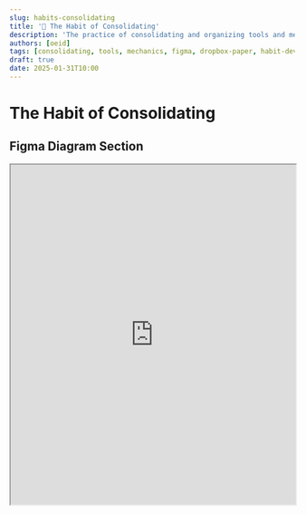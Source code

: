 ```yaml
---
slug: habits-consolidating
title: '🔗 The Habit of Consolidating'
description: 'The practice of consolidating and organizing tools and mechanics for habit development, including Figma diagrams and Dropbox paper integration'
authors: [oeid]
tags: [consolidating, tools, mechanics, figma, dropbox-paper, habit-development, organization, workflow-optimization]
draft: true
date: 2025-01-31T10:00
---
```


# The Habit of Consolidating

## Figma Diagram Section

<iframe 
  style={{ border: "1px solid rgba(0, 0, 0, 0.1)" }} 
  width="100%" 
  height="600" 
  src="https://embed.figma.com/board/reFUj3lFudhquKldnUw9dL/The-Habit-Board?node-id=32-507&t=ow2NqS1i4s7oQA7p-4&embed-host=share" 
  allowFullScreen
/>

## Questions

- How much thinking and planning do I want to do in NotePlan vs organizing and documenting?
- What's the best way to integrate Figma diagrams with Dropbox paper?
- What kind of artifacts do I expect to capture in Figma? Dropbox? NotePlan? ...
- How should I organize my tool usage for different types of work?
- Where should I capture thoughts vs where should I strategize and plan?
- How can I create better workflows between my different tools?

## Decision

Consolidating tools and mechanics is essential for creating efficient, streamlined workflows. By organizing and consolidating tools, I can reduce cognitive overhead, improve productivity, and create better integration between different systems. This habit helps me maintain clarity about which tools to use for which purposes and ensures that my workflows are optimized for maximum effectiveness.

## Strategy

I strategically approach consolidating by:
- Using NotePlan for capturing immediate thoughts and personal todos
- Using Figma for strategic thinking, diagrams, and visual organization
- Using Dropbox paper for planning, strategizing, and sharing with others
- Creating clear boundaries between different tools and their purposes
- Integrating tools through linking and cross-referencing

## The Kinds of Action Items

**Note**: The hashtags from this section will be used to categorize specific action items later in the document.

### #consolidating/tool-organization
- Organize and consolidate tools for different types of work
- Create clear boundaries between tool usage and purposes
- Integrate tools through linking and cross-referencing
- Strategic Questions / Ask Yourself:
  - How much thinking and planning do I want to do in NotePlan vs organizing and documenting?
  - What's the best way to integrate Figma diagrams with Dropbox paper?
  - How should I organize my tool usage for different types of work?

### #consolidating/workflow-optimization
- Optimize workflows between different tools and systems
- Create efficient processes for capturing, organizing, and sharing information
- Streamline tool usage to reduce cognitive overhead
- Strategic Questions / Ask Yourself:
  - Where should I capture thoughts vs where should I strategize and plan?
  - How can I create better workflows between my different tools?
  - What processes can I streamline for better efficiency?

### #consolidating/habit-integration
- Integrate consolidating practices into all habits
- Ensure all "I need to constantly" thoughts are captured in Figma
- Link strategic thinking with practical planning across tools
- Strategic Questions / Ask Yourself:
  - How can I ensure all habits have proper tool integration?
  - What's the best way to link strategic thinking with practical planning?

## Specific Action Items

- [ ] I should have this in all of the habits I call out - all of the "I need to constantly" thoughts should be in Figma, and the actual plan in Dropbox paper #consolidating/habit-integration
- [ ] I should show the lower level idea flow #consolidating/workflow-optimization
